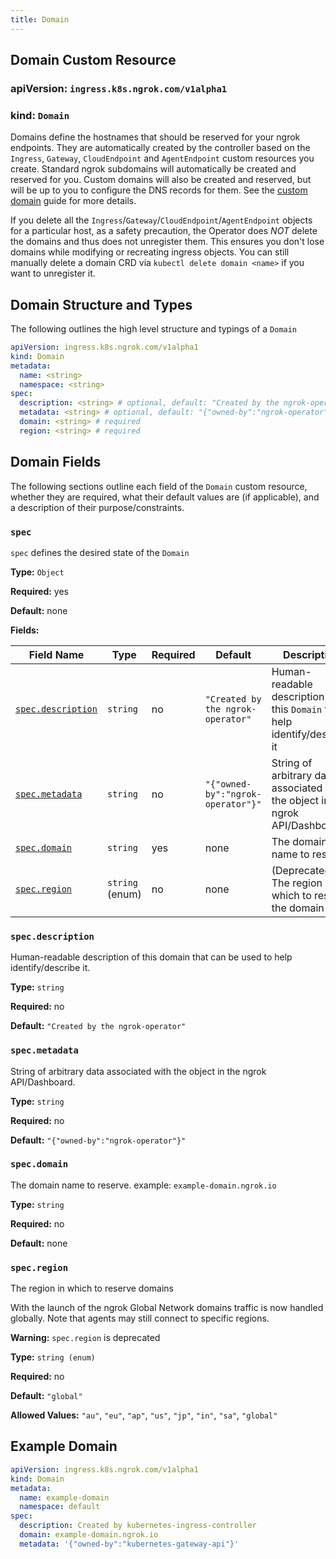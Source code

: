 ```yaml
---
title: Domain
---
```


## Domain Custom Resource

### **apiVersion:** `ingress.k8s.ngrok.com/v1alpha1`

### **kind:** `Domain`

Domains define the hostnames that should be reserved for your ngrok endpoints.
They are automatically created by the controller based on the `Ingress`, `Gateway`, `CloudEndpoint` and `AgentEndpoint` custom resources you create.
Standard ngrok subdomains will automatically be created and reserved for you.
Custom domains will also be created and reserved, but will be up to you to configure the DNS records for them.
See the [custom domain](/k8s/guides/custom-domain) guide for more details.

If you delete all the `Ingress`/`Gateway`/`CloudEndpoint`/`AgentEndpoint` objects for a particular host, as a safety precaution, the Operator does _NOT_ delete the domains and thus does not unregister them.
This ensures you don't lose domains while modifying or recreating ingress objects.
You can still manually delete a domain CRD via `kubectl delete domain <name>` if you want to unregister it.

## Domain Structure and Types

The following outlines the high level structure and typings of a `Domain`

```yaml
apiVersion: ingress.k8s.ngrok.com/v1alpha1
kind: Domain
metadata:
  name: <string>
  namespace: <string>
spec:
  description: <string> # optional, default: "Created by the ngrok-operator"
  metadata: <string> # optional, default: "{"owned-by":"ngrok-operator"}"
  domain: <string> # required
  region: <string> # required
```

## Domain Fields

The following sections outline each field of the `Domain` custom resource, whether they are required, what their default values are (if applicable), and a description of their purpose/constraints.

### `spec`

`spec` defines the desired state of the `Domain`

**Type:** `Object`

**Required:** yes

**Default:** none

**Fields:**

| Field Name                             | Type            | Required | Default                           | Description                                                                    |
| -------------------------------------- | --------------- | -------- | --------------------------------- | ------------------------------------------------------------------------------ |
| [`spec.description`](#specdescription) | `string`        | no       | `"Created by the ngrok-operator"` | Human-readable description for this `Domain` to help identify/describe it      |
| [`spec.metadata`](#specmetadata)       | `string`        | no       | `"{"owned-by":"ngrok-operator"}"` | String of arbitrary data associated with the object in the ngrok API/Dashboard |
| [`spec.domain`](#specdomain)           | `string`        | yes      | none                              | The domain name to reserve                                                     |
| [`spec.region`](#specregion)           | `string` (enum) | no       | none                              | (Deprecated) The region in which to reserve the domain                         |

### `spec.description`

Human-readable description of this domain that can be used to help identify/describe it.

**Type:** `string`

**Required:** no

**Default:** `"Created by the ngrok-operator"`

### `spec.metadata`

String of arbitrary data associated with the object in the ngrok API/Dashboard.

**Type:** `string`

**Required:** no

**Default:** `"{"owned-by":"ngrok-operator"}"`

### `spec.domain`

The domain name to reserve. example: `example-domain.ngrok.io`

**Type:** `string`

**Required:** no

**Default:** none

### `spec.region`

The region in which to reserve domains

With the launch of the ngrok Global Network domains traffic is now handled globally.
Note that agents may still connect to specific regions.

**Warning:** `spec.region` is deprecated

**Type:** `string (enum)`

**Required:** no

**Default:** `"global"`

**Allowed Values:** `"au"`, `"eu"`, `"ap"`, `"us"`, `"jp"`, `"in"`, `"sa"`, `"global"`

## Example Domain

```yaml
apiVersion: ingress.k8s.ngrok.com/v1alpha1
kind: Domain
metadata:
  name: example-domain
  namespace: default
spec:
  description: Created by kubernetes-ingress-controller
  domain: example-domain.ngrok.io
  metadata: '{"owned-by":"kubernetes-gateway-api"}'
```
